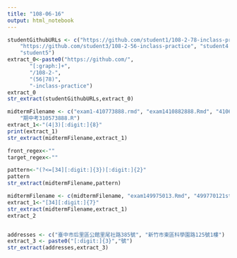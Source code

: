 ```yaml
---
title: "108-06-16"
output: html_notebook
---
```


```r
studentGithubURLs <- c("https://github.com/student1/108-2-78-inclass-practice", "github.com/student2 / 108-2-56-inclass-practice", 
    "https://github.com/student3/108-2-56-inclass-practice", "student4 / 108-2-56-inclass-practice", 
    "student5")
extract_0<-paste0("https://github.com/",
       "[:graph:]+",
       "/108-2-",
       "(56|78)",
       "-inclass-practice")
extract_0
str_extract(studentGithubURLs,extract_0)


```


```r
midtermFilename <- c("exam1-410773888.rmd", "exam1410882888.Rmd", "410682999第一次期中考.Rmd", 
    "期中考310573888.R")
extract_1<-"(4|3)[:digit:]{8}"
print(extract_1)
str_extract(midtermFilename,extract_1)

front_regex<-""
target_regex<-""

pattern<-"(?<=[34][:digit:]{3})[:digit:]{2}"
pattern
str_extract(midtermFilename,pattern)

midtermFilename <- c(midtermFilename, "exam149975013.Rmd", "499770121stExam.Rmd")
extract_1<-"[34][:digit:]{7}"
str_extract(midtermFilename,extract_1)
extract_2


addresses <- c("臺中市后里區公館里尾社路385號", "新竹市東區科學園路125號1樓")
extract_3 <- paste0("[:digit:]{3}","號")
str_extract(addresses,extract_3)
```

